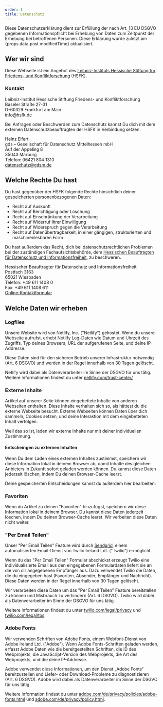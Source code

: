 ```yaml
---
order: 1
title: Datenschutz
---
```


Diese Datenschutzerklärung dient zur Erfüllung der nach Art. 13 EU DSGVO gegebenen Informationspflicht bei Erhebung von Daten zum Zeitpunkt der Erhebung bei betroffenen Personen. Diese Erklärung wurde zuletzt am {props.data.post.modifiedTime} aktualisiert.

## Wer wir sind

Diese Webseite ist ein Angebot des [Leibniz-Instituts Hessische Stiftung für Friedens- und Konfliktforschung](https://www.hsfk.de/) (HSFK).

### Kontakt

Leibniz-Institut Hessische Stiftung Friedens- und Konfliktforschung\
Baseler Straße 27-31\
D-60329 Frankfurt am Main\
[info@hsfk.de](mailto:info@hsfk.de)

Bei Anfragen oder Beschwerden zum Datenschutz kannst Du dich mit dem externen Datenschutzbeauftragten der HSFK in Verbindung setzen:

Heinz Eifert\
gds – Gesellschaft für Datenschutz Mittelhessen mbH\
Auf der Appeling 8\
35043 Marburg\
Telefon: 06421 804 1310\
[datenschutz@gdsm.de](mailto:datenschutz@gdsm.de)

## Welche Rechte Du hast

Du hast gegenüber der HSFK folgende Rechte hinsichtlich deiner gespeicherten personenbezogenen Daten:

- Recht auf Auskunft
- Recht auf Berichtigung oder Löschung
- Recht auf Einschränkung der Verarbeitung
- Recht auf Widerruf Ihrer Einwilligung
- Recht auf Widerspruch gegen die Verarbeitung
- Recht auf Datenübertragbarkeit, in einer gängigen, strukturierten und maschinenlesbaren Form

Du hast außerdem das Recht, dich bei datenschutzrechtlichen Problemen bei der zuständigen Fachaufsichtsbehörde, dem [Hessischen Beauftragten für Datenschutz und Informationsfreiheit](https://datenschutz.hessen.de/), zu beschweren.

Hessischer Beauftragter für Datenschutz und Informationsfreiheit\
Postfach 3163\
65021 Wiesbaden\
Telefon: +49 611 1408 0\
Fax: +49 611 1408 611\
[Online-Kontaktformular](https://datenschutz.hessen.de/service/beschwerde-uebermitteln)

## Welche Daten wir erheben

### Logfiles

Unsere Website wird von Netlify, Inc. ("Netlify") gehostet. Wenn du unsere Webseite aufrufst, erhebt Netlify Log-Daten wie Datum und Uhrzeit des Zugriffs, Typ deines Browsers, URL der aufgerufenen Seite, und deine IP-Addresse.

Diese Daten sind für den sicheren Betrieb unserer Infrastruktur notwendig (Art. 6 DSGVO) und werden in der Regel innerhalb von 30 Tagen gelöscht.

Netlify wird dabei als Datenverarbeiter im Sinne der DSGVO für uns tätig. Weitere Informationen findest du unter [netlify.com/trust-center/](https://www.netlify.com/trust-center)

### Externe Inhalte

Artikel auf unserer Seite können eingebettete Inhalte von anderen Webseiten enthalten. Diese Inhalte verhalten sich so, als hättest du die externe Webseite besucht. Externe Webseiten können Daten über dich sammeln, Cookies setzen, und deine Interaktion mit dem eingebetteten Inhalt verfolgen.

Weil das so ist, laden wir externe Inhalte nur mit deiner individuellen Zustimmung.

#### Entscheingen zu externen Inhalten

Wenn Du dem Laden eines externen Inhaltes zustimmst, speichern wir diese Information lokal in deinem Browser ab, damit Inhalte des gleichen Anbieters in Zukunft sofort geladen werden können. Du kannst diese Daten jederzeit löschen, indem Du deinen Browser-Cache leerst.

Deine gespeicherten Entscheidungen kannst du außerdem hier bearbeiten:

<EmbedChoices />

### Favoriten

Wenn du Artikel zu deinen "Favoriten" hinzufügst, speichern wir diese Information lokal in deinem Browser. Du kannst diese Daten jederzeit löschen, indem Du deinen Browser-Cache leerst. Wir verbeiten diese Daten nicht weiter.

### "Per Email Teilen"

Unser "Per Email Teilen" Feature wird durch [Sendgrid](https://sendgrid.com/), einem automatisierten Email-Dienst von Twilio Ireland Ldt. ("Twilio") ermöglicht.

Wenn du das "Per Email Teilen" Formular abschickst erzeugt Twilio eine individualisierte Email aus den eingegebenen Formulardaten liefert sie an die von dir angegebenen Empfänger aus. Dazu verwendet Twilio die Daten, die du eingegeben hast (Favoriten, Absender, Empfänger und Nachricht). Diese Daten werden in der Regel innerhalb von 30 Tagen gelöscht.

Wir verarbeiten diese Daten um das "Per Email Teilen" Feature bereitstellen zu können und Misbrauch zu verhindern (Art. 6 DSGVO). Twilio wird dabei als Datenverarbeiter im Sinne der DSGVO für uns tätig.

Weitere Informationen findest du unter [twilio.com/legal/privacy](https://www.twilio.com/legal/privacy) und [twilio.com/legal/tos](https://www.twilio.com/legal/tos)

### Adobe Fonts

Wir verwenden Schriften von Adobe Fonts, einem Webfont-Dienst von Adobe Ireland Ltd. ("Adobe"). Wenn Adobe Fonts-Schriften geladen werden, erfasst Adobe Daten wie die bereitgestellten Schriften, die ID des Webprojekts, die JavaScript-Version des Webprojekts, die Art des Webprojekts, und die deine IP-Addresse.

Adobe verwendet diese Informationen, um den Dienst „Adobe Fonts“ bereitzustellen und Liefer- oder Download-Probleme zu diagnostizieren (Art. 6 DSGVO). Adobe wird dabei als Datenverarbeiter im Sinne der DSGVO für uns tätig.

Weitere Information findest du unter [adobe.com/de/privacy/policies/adobe-fonts.html](https://www.adobe.com/de/privacy/policies/adobe-fonts.html) und [adobe.com/de/privacy/policy.html](https://www.adobe.com/de/privacy/policy.html).
